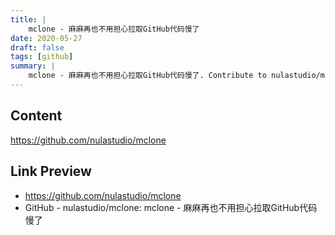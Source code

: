 ```yaml
---
title: |
    mclone - 麻麻再也不用担心拉取GitHub代码慢了
date: 2020-05-27
draft: false
tags: [github]
summary: |
    mclone - 麻麻再也不用担心拉取GitHub代码慢了. Contribute to nulastudio/mclone development by creating an account on GitHub.
---
```


## Content

https://github.com/nulastudio/mclone

## Link Preview

- https://github.com/nulastudio/mclone
- GitHub - nulastudio/mclone: mclone - 麻麻再也不用担心拉取GitHub代码慢了
